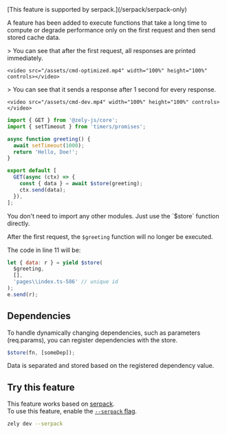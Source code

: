 <Box type="warning" title="serpack only">
  [This feature is supported by serpack.](/serpack/serpack-only)
</Box>

A feature has been added to execute functions that take a long time to compute or degrade performance only on the first request and then send stored cache data.

<Tabs>
  <TabItem id="With $store">
    > You can see that after the first request, all responses are printed immediately.

    <video src="/assets/cmd-optimized.mp4" width="100%" height="100%" controls></video>

  </TabItem>
  <TabItem id="Without $store">
    > You can see that it sends a response after 1 second for every response.

    <video src="/assets/cmd-dev.mp4" width="100%" height="100%" controls></video>

  </TabItem>
</Tabs>

```ts
import { GET } from '@zely-js/core';
import { setTimeout } from 'timers/promises';

async function greeting() {
  await setTimeout(1000);
  return 'Hello, Doe!';
}

export default [
  GET(async (ctx) => {
    const { data } = await $store(greeting);
    ctx.send(data);
  }),
];
```

<Box type="tip">
  You don't need to import any other modules. Just use the `$store` function directly.
</Box>

After the first request, the `$greeting` function will no longer be executed.

<Box type="info">

The code in line 11 will be:

```js
let { data: r } = yield $store(
  $greeting,
  [],
  'pages\\index.ts-586' // unique id
);
e.send(r);
```

</Box>

## Dependencies

To handle dynamically changing dependencies, such as parameters (req.params),
you can register dependencies with the store.

```ts
$store(fn, [someDep]);
```

Data is separated and stored based on the registered dependency value.

## Try this feature

This feature works based on [serpack](/serpack).  
To use this feature, enable the [`--serpack` flag](/serpack/introduction).

```bash
zely dev --serpack
```
